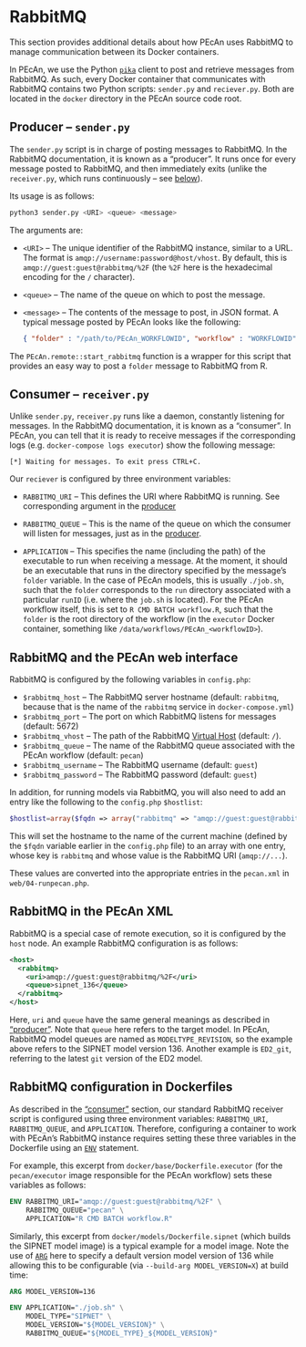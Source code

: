 # RabbitMQ {#rabbitmq}

This section provides additional details about how PEcAn uses RabbitMQ to manage communication between its Docker containers.

In PEcAn, we use the Python [`pika`](http://www.rabbitmq.com/tutorials/tutorial-one-python.html) client to post and retrieve messages from RabbitMQ.
As such, every Docker container that communicates with RabbitMQ contains two Python scripts: `sender.py` and `reciever.py`.
Both are located in the `docker` directory in the PEcAn source code root.

## Producer -- `sender.py` {#rabbitmq-basics-sender}

The `sender.py` script is in charge of posting messages to RabbitMQ.
In the RabbitMQ documentation, it is known as a "producer".
It runs once for every message posted to RabbitMQ, and then immediately exits (unlike the `receiver.py`, which runs continuously -- see [below](#rabbitmq-basics-receiver)).

Its usage is as follows:

```bash
python3 sender.py <URI> <queue> <message>
```

The arguments are:

- `<URI>` -- The unique identifier of the RabbitMQ instance, similar to a URL.
The format is `amqp://username:password@host/vhost`.
By default, this is `amqp://guest:guest@rabbitmq/%2F` (the `%2F` here is the hexadecimal encoding for the `/` character).

- `<queue>` -- The name of the queue on which to post the message.

- `<message>` -- The contents of the message to post, in JSON format.
A typical message posted by PEcAn looks like the following:
  
  ```json
  { "folder" : "/path/to/PEcAn_WORKFLOWID", "workflow" : "WORKFLOWID" }
  ```
  
The `PEcAn.remote::start_rabbitmq` function is a wrapper for this script that provides an easy way to post a `folder` message to RabbitMQ from R.

## Consumer -- `receiver.py` {#rabbitmq-basics-receiver}

Unlike `sender.py`, `receiver.py` runs like a daemon, constantly listening for messages.
In the RabbitMQ documentation, it is known as a "consumer".
In PEcAn, you can tell that it is ready to receive messages if the corresponding logs (e.g. `docker-compose logs executor`) show the following message:

```
[*] Waiting for messages. To exit press CTRL+C.
```

Our `reciever` is configured by three environment variables:

- `RABBITMQ_URI` -- This defines the URI where RabbitMQ is running.
See corresponding argument in the [producer](#rabbitmq-basics-sender)

- `RABBITMQ_QUEUE` -- This is the name of the queue on which the consumer will listen for messages, just as in the [producer](#rabbitmq-basics-sender).

- `APPLICATION` -- This specifies the name (including the path) of the executable to run when receiving a message.
At the moment, it should be an executable that runs in the directory specified by the message's `folder` variable.
In the case of PEcAn models, this is usually `./job.sh`, such that the `folder` corresponds to the `run` directory associated with a particular `runID` (i.e. where the `job.sh` is located).
For the PEcAn workflow itself, this is set to `R CMD BATCH workflow.R`, such that the `folder` is the root directory of the workflow (in the `executor` Docker container, something like `/data/workflows/PEcAn_<workflowID>`).

## RabbitMQ and the PEcAn web interface {#rabbitmq-web}

RabbitMQ is configured by the following variables in `config.php`:

- `$rabbitmq_host` -- The RabbitMQ server hostname (default: `rabbitmq`, because that is the name of the `rabbitmq` service in `docker-compose.yml`)
- `$rabbitmq_port` -- The port on which RabbitMQ listens for messages (default: 5672)
- `$rabbitmq_vhost` -- The path of the RabbitMQ [Virtual Host](https://www.rabbitmq.com/vhosts.html) (default: `/`).
- `$rabbitmq_queue` -- The name of the RabbitMQ queue associated with the PEcAn workflow (default: `pecan`)
- `$rabbitmq_username` -- The RabbitMQ username (default: `guest`)
- `$rabbitmq_password` -- The RabbitMQ password (default: `guest`)

In addition, for running models via RabbitMQ, you will also need to add an entry like the following to the `config.php` `$hostlist`:

```php
$hostlist=array($fqdn => array("rabbitmq" => "amqp://guest:guest@rabbitmq/%2F"), ...)
```

This will set the hostname to the name of the current machine (defined by the `$fqdn` variable earlier in the `config.php` file) to an array with one entry, whose key is `rabbitmq` and whose value is the RabbitMQ URI (`amqp://...`).

These values are converted into the appropriate entries in the `pecan.xml` in `web/04-runpecan.php`.

## RabbitMQ in the PEcAn XML {#rabbitmq-xml}

RabbitMQ is a special case of remote execution, so it is configured by the `host` node.
An example RabbitMQ configuration is as follows:

```xml
<host>
  <rabbitmq>
    <uri>amqp://guest:guest@rabbitmq/%2F</uri>
	<queue>sipnet_136</queue>
  </rabbitmq>
</host>
```

Here, `uri` and `queue` have the same general meanings as described in ["producer"](#rabbitmq-basics-sender).
Note that `queue` here refers to the target model.
In PEcAn, RabbitMQ model queues are named as `MODELTYPE_REVISION`,
so the example above refers to the SIPNET model version 136.
Another example is `ED2_git`, referring to the latest `git` version of the ED2 model.

## RabbitMQ configuration in Dockerfiles {#rabbitmq-dockerfile}

As described in the ["consumer"](#rabbitmq-basics-receiver) section, our standard RabbitMQ receiver script is configured using three environment variables: `RABBITMQ_URI`, `RABBITMQ_QUEUE`, and `APPLICATION`.
Therefore, configuring a container to work with PEcAn's RabbitMQ instance requires setting these three variables in the Dockerfile using an [`ENV`](https://docs.docker.com/engine/reference/builder/#env) statement.

For example, this excerpt from `docker/base/Dockerfile.executor` (for the `pecan/executor` image responsible for the PEcAn workflow) sets these variables as follows:

```dockerfile
ENV RABBITMQ_URI="amqp://guest:guest@rabbitmq/%2F" \
    RABBITMQ_QUEUE="pecan" \
    APPLICATION="R CMD BATCH workflow.R"
```

Similarly, this excerpt from `docker/models/Dockerfile.sipnet` (which builds the SIPNET model image) is a typical example for a model image.
Note the use of [`ARG`](https://docs.docker.com/engine/reference/builder/#arg) here to specify a default version model version of 136 while allowing this to be configurable (via `--build-arg MODEL_VERSION=X`) at build time:

```dockerfile
ARG MODEL_VERSION=136

ENV APPLICATION="./job.sh" \
    MODEL_TYPE="SIPNET" \
    MODEL_VERSION="${MODEL_VERSION}" \
    RABBITMQ_QUEUE="${MODEL_TYPE}_${MODEL_VERSION}"
```
